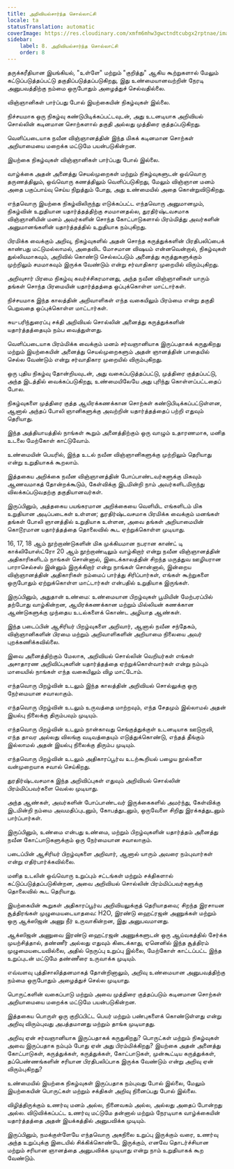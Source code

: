 ```yaml
---
title: அறிவியல்சார்ந்த சொல்லாட்சி
locale: ta
statusTranslation: automatic
coverImage: https://res.cloudinary.com/xmfm6mhw3gwctndtcubgx2rptnae/image/upload/v1741354419/small_cover_la_gran_rebelion_28716e29d2.webp
sidebar:
    label: 8. அறிவியல்சார்ந்த சொல்லாட்சி
    order: 8
---
```

தருக்கரீதியான இயங்கியல், "உள்ளே" மற்றும் "குறித்து" ஆகிய கூற்றுகளால் மேலும் கட்டுப்படுத்தப்பட்டு தகுதிப்படுத்தப்படுகிறது, இது உண்மையானவற்றின் நேரடி அனுபவத்திற்கு நம்மை ஒருபோதும் அழைத்துச் செல்வதில்லை.

விஞ்ஞானிகள் பார்ப்பது போல் இயற்கையின் நிகழ்வுகள் இல்லை.

நிச்சயமாக ஒரு நிகழ்வு கண்டுபிடிக்கப்பட்டவுடன், அது உடனடியாக அறிவியல் சொல்லின் கடினமான சொற்களால் தகுதி அல்லது முத்திரை குத்தப்படுகிறது.

வெளிப்படையாக நவீன விஞ்ஞானத்தின் இந்த மிகக் கடினமான சொற்கள் அறியாமையை மறைக்க மட்டுமே பயன்படுகின்றன.

இயற்கை நிகழ்வுகள் விஞ்ஞானிகள் பார்ப்பது போல் இல்லை.

வாழ்க்கை அதன் அனைத்து செயல்முறைகள் மற்றும் நிகழ்வுகளுடன் ஒவ்வொரு தருணத்திலும், ஒவ்வொரு கணத்திலும் வெளிப்படுகிறது, மேலும் விஞ்ஞான மனம் அதை பகுப்பாய்வு செய்ய நிறுத்தும் போது, ​​அது உண்மையில் அதை கொன்றுவிடுகிறது.

எந்தவொரு இயற்கை நிகழ்விலிருந்து எடுக்கப்பட்ட எந்தவொரு அனுமானமும், நிகழ்வின் உறுதியான யதார்த்தத்திற்கு சமமானதல்ல, துரதிர்ஷ்டவசமாக விஞ்ஞானியின் மனம் அவர்களின் சொந்த கோட்பாடுகளால் பிரம்மித்து அவர்களின் அனுமானங்களின் யதார்த்தத்தில் உறுதியாக நம்புகிறது.

பிரமிக்க வைக்கும் அறிவு, நிகழ்வுகளில் அதன் சொந்த கருத்துக்களின் பிரதிபலிப்பைக் காண்பது மட்டுமல்லாமல், அதைவிட மோசமான விஷயம் என்னவென்றால், நிகழ்வுகள் துல்லியமாகவும், அறிவில் கொண்டு செல்லப்படும் அனைத்து கருத்துகளுக்கும் முற்றிலும் சமமாகவும் இருக்க வேண்டும் என்று சர்வாதிகார முறையில் விரும்புகிறது.

அறிவுசார் பிரமை நிகழ்வு கவர்ச்சிகரமானது, அந்த நவீன விஞ்ஞானிகள் யாரும் தங்கள் சொந்த பிரமையின் யதார்த்தத்தை ஒப்புக்கொள்ள மாட்டார்கள்.

நிச்சயமாக இந்த காலத்தின் அறிவாளிகள் எந்த வகையிலும் பிரம்மை என்று தகுதி பெறுவதை ஒப்புக்கொள்ள மாட்டார்கள்.

சுய-பரிந்துரைப்பு சக்தி அறிவியல் சொல்லின் அனைத்து கருத்துக்களின் யதார்த்தத்தையும் நம்ப வைத்துள்ளது.

வெளிப்படையாக பிரம்மிக்க வைக்கும் மனம் சர்வஞானியாக இருப்பதாகக் கருதுகிறது மற்றும் இயற்கையின் அனைத்து செயல்முறைகளும் அதன் ஞானத்தின் பாதையில் செல்ல வேண்டும் என்று சர்வாதிகார முறையில் விரும்புகிறது.

ஒரு புதிய நிகழ்வு தோன்றியவுடன், அது வகைப்படுத்தப்பட்டு, முத்திரை குத்தப்பட்டு, அந்த இடத்தில் வைக்கப்படுகிறது, உண்மையிலேயே அது புரிந்து கொள்ளப்பட்டதைப் போல.

நிகழ்வுகளை முத்திரை குத்த ஆயிரக்கணக்கான சொற்கள் கண்டுபிடிக்கப்பட்டுள்ளன, ஆனால் அந்தப் போலி ஞானிகளுக்கு அவற்றின் யதார்த்தத்தைப் பற்றி எதுவும் தெரியாது.

இந்த அத்தியாயத்தில் நாங்கள் கூறும் அனைத்திற்கும் ஒரு வாழும் உதாரணமாக, மனித உடலை மேற்கோள் காட்டுவோம்.

உண்மையின் பெயரில், இந்த உடல் நவீன விஞ்ஞானிகளுக்கு முற்றிலும் தெரியாது என்று உறுதியாகக் கூறலாம்.

இத்தகைய அறிக்கை நவீன விஞ்ஞானத்தின் போப்பாண்டவர்களுக்கு மிகவும் ஆணவமாகத் தோன்றக்கூடும், கேள்விக்கு இடமின்றி நாம் அவர்களிடமிருந்து விலக்கப்படுவதற்கு தகுதியானவர்கள்.

இருப்பினும், அத்தகைய பயங்கரமான அறிக்கையை வெளியிட எங்களிடம் மிக உறுதியான அடிப்படைகள் உள்ளன; துரதிர்ஷ்டவசமாக பிரமிக்க வைக்கும் மனங்கள் தங்கள் போலி ஞானத்தில் உறுதியாக உள்ளன, அவை தங்கள் அறியாமையின் கொடூரமான யதார்த்தத்தை தொலைவில் கூட ஏற்றுக்கொள்ள முடியாது.

16, 17, 18 ஆம் நூற்றாண்டுகளின் மிக முக்கியமான நபரான காண்ட் டி காக்லியோஸ்ட்ரோ 20 ஆம் நூற்றாண்டிலும் வாழ்கிறார் என்று நவீன விஞ்ஞானத்தின் அதிகாரிகளிடம் நாங்கள் சொன்னால், இடைக்காலத்தின் சிறந்த மருத்துவ ஊழியரான பாராசெல்சஸ் இன்னும் இருக்கிறார் என்று நாங்கள் சொன்னால், இன்றைய விஞ்ஞானத்தின் அதிகாரிகள் நம்மைப் பார்த்து சிரிப்பார்கள், எங்கள் கூற்றுகளை ஒருபோதும் ஏற்றுக்கொள்ள மாட்டார்கள் என்பதில் உறுதியாக இருங்கள்.

இருப்பினும், அதுதான் உண்மை: உண்மையான பிறழ்வுகள் பூமியின் மேற்பரப்பில் தற்போது வாழ்கின்றன, ஆயிரக்கணக்கான மற்றும் மில்லியன் கணக்கான ஆண்டுகளுக்கு முந்தைய உடல்களைக் கொண்ட அழியாத ஆண்கள்.

இந்த படைப்பின் ஆசிரியர் பிறழ்வுகளை அறிவார், ஆனால் நவீன சந்தேகம், விஞ்ஞானிகளின் பிரமை மற்றும் அறிவாளிகளின் அறியாமை நிலையை அவர் புறக்கணிக்கவில்லை.

இவை அனைத்திற்கும் மேலாக, அறிவியல் சொல்லின் வெறியர்கள் எங்கள் அசாதாரண அறிவிப்புகளின் யதார்த்தத்தை ஏற்றுக்கொள்வார்கள் என்று நம்பும் மாயையில் நாங்கள் எந்த வகையிலும் விழ மாட்டோம்.

எந்தவொரு பிறழ்வின் உடலும் இந்த காலத்தின் அறிவியல் சொல்லுக்கு ஒரு நேர்மையான சவாலாகும்.

எந்தவொரு பிறழ்வின் உடலும் உருவத்தை மாற்றவும், எந்த சேதமும் இல்லாமல் அதன் இயல்பு நிலைக்கு திரும்பவும் முடியும்.

எந்தவொரு பிறழ்வின் உடலும் நான்காவது செங்குத்துக்குள் உடனடியாக ஊடுருவி, எந்த தாவர அல்லது விலங்கு வடிவத்தையும் எடுத்துக்கொண்டு, எந்தத் தீங்கும் இல்லாமல் அதன் இயல்பு நிலைக்கு திரும்ப முடியும்.

எந்தவொரு பிறழ்வின் உடலும் அதிகாரப்பூர்வ உடற்கூறியல் பழைய நூல்களை வன்முறையாக சவால் செய்கிறது.

துரதிர்ஷ்டவசமாக இந்த அறிவிப்புகள் எதுவும் அறிவியல் சொல்லின் பிரம்மிப்பவர்களை வெல்ல முடியாது.

அந்த ஆண்கள், அவர்களின் போப்பாண்டவர் இருக்கைகளில் அமர்ந்து, கேள்விக்கு இடமின்றி நம்மை அவமதிப்புடனும், கோபத்துடனும், ஒருவேளை சிறிது இரக்கத்துடனும் பார்ப்பார்கள்.

இருப்பினும், உண்மை என்பது உண்மை, மற்றும் பிறழ்வுகளின் யதார்த்தம் அனைத்து நவீன கோட்பாடுகளுக்கும் ஒரு நேர்மையான சவாலாகும்.

படைப்பின் ஆசிரியர் பிறழ்வுகளை அறிவார், ஆனால் யாரும் அவரை நம்புவார்கள் என்று எதிர்பார்க்கவில்லை.

மனித உடலின் ஒவ்வொரு உறுப்பும் சட்டங்கள் மற்றும் சக்திகளால் கட்டுப்படுத்தப்படுகின்றன, அவை அறிவியல் சொல்லின் பிரம்மிப்பவர்களுக்கு தொலைவில் கூட தெரியாது.

இயற்கையின் கூறுகள் அதிகாரப்பூர்வ அறிவியலுக்குத் தெரியாதவை; சிறந்த இரசாயன சூத்திரங்கள் முழுமையடையாதவை: H2O, இரண்டு ஹைட்ரஜன் அணுக்கள் மற்றும் ஒரு ஆக்ஸிஜன் அணு நீர் உருவாகின்றன, இது அனுபவமானது.

ஆக்ஸிஜன் அணுவை இரண்டு ஹைட்ரஜன் அணுக்களுடன் ஒரு ஆய்வகத்தில் சேர்க்க முயற்சித்தால், தண்ணீர் அல்லது எதுவும் கிடைக்காது, ஏனெனில் இந்த சூத்திரம் முழுமையடையவில்லை, அதில் நெருப்பு உறுப்பு இல்லை, மேற்கோள் காட்டப்பட்ட இந்த உறுப்புடன் மட்டுமே தண்ணீரை உருவாக்க முடியும்.

எவ்வளவு புத்திசாலித்தனமாகத் தோன்றினாலும், அறிவு உண்மையான அனுபவத்திற்கு நம்மை ஒருபோதும் அழைத்துச் செல்ல முடியாது.

பொருட்களின் வகைப்பாடு மற்றும் அவை முத்திரை குத்தப்படும் கடினமான சொற்கள் அறியாமையை மறைக்க மட்டுமே பயன்படுகின்றன.

இத்தகைய பொருள் ஒரு குறிப்பிட்ட பெயர் மற்றும் பண்புகளைக் கொண்டுள்ளது என்று அறிவு விரும்புவது அபத்தமானது மற்றும் தாங்க முடியாதது.

அறிவு ஏன் சர்வஞானியாக இருப்பதாகக் கருதுகிறது? பொருட்கள் மற்றும் நிகழ்வுகள் அவை இருப்பதாக நம்பும் போது ஏன் அது பிரம்மிக்கிறது? இயற்கை அதன் அனைத்து கோட்பாடுகள், கருத்துக்கள், கருத்துக்கள், கோட்பாடுகள், முன்கூட்டிய கருத்துக்கள், தப்பெண்ணங்களின் சரியான பிரதிபலிப்பாக இருக்க வேண்டும் என்று அறிவு ஏன் விரும்புகிறது?

உண்மையில் இயற்கை நிகழ்வுகள் இருப்பதாக நம்புவது போல் இல்லை, மேலும் இயற்கையின் பொருட்கள் மற்றும் சக்திகள் அறிவு நினைப்பது போல் இல்லை.

விழித்திருக்கும் உணர்வு மனம் அல்ல, நினைவகம் அல்ல, அல்லது அதைப் போன்றது அல்ல. விடுவிக்கப்பட்ட உணர்வு மட்டுமே தன்னால் மற்றும் நேரடியாக வாழ்க்கையின் யதார்த்தத்தை அதன் இயக்கத்தில் அனுபவிக்க முடியும்.

இருப்பினும், நமக்குள்ளேயே எந்தவொரு அகநிலை உறுப்பு இருக்கும் வரை, உணர்வு அந்த உறுப்புக்கு இடையில் சிக்கிக்கொண்டே இருக்கும், எனவே தொடர்ச்சியான மற்றும் சரியான ஞானத்தை அனுபவிக்க முடியாது என்று நாம் உறுதியாகக் கூற வேண்டும்.

